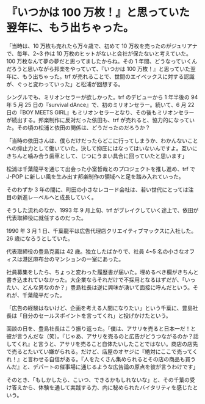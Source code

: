 # 『いつかは 100 万枚！』と思っていた翌年に、もう出ちゃった。

「当時は、10 万枚も売れたら万々歳で、初めて 10 万枚を売ったのがジュリアナで、毎年、2~3 作は 10 万枚のヒットがないと会社が保たないと考えていた。100 万枚なんて夢の夢だと思ってましたからね。その 1 年間、どうなっていくんだろうと思いながら邦楽をやっていて、『いつかは 100 万枚！』と思っていた翌年に、もう出ちゃった。trf が売れることで、世間のエイベックスに対する認識が、ぐっと変わっていった」と松浦が回想する。

シングルでも、ミリオンセラーが欲しかった。trf のデビューから 1 年半後の 94 年 5 月 25 日の『survival dAnce』で、初のミリオンセラー。続いて、6 月 22 日の『BOY MEETS GIRL』もミリオンセラーとなり、その後もミリオンセラーが続出する。邦楽制作に反対だった依田も、trf が売れると、協力的になっていた。その頃の松浦と依田の関係は、どうだったのだろうか？

「当時の依田さんは、僕らだけだったらどこに行ってしまうか、わかんないことへの抑止力として働いていた。決して抑圧にはなってはいないんですよ。互いにきちんと噛み合う歯車として、じつにうまい具合に回っていたと思います」

松浦は千葉龍平を通じて出会った小室哲哉とのプロジェクトを推し進め、trf で J-POP に新しい風を生み出す邦楽制作の領域へと足を踏み入れていった。

そのわずか 3 年の間に、町田の小さなレコード会社は、若い世代にとっては注目の新進レーベルへと成長していく。

そうした流れのなか、1993 年 9 月上旬、trf がブレイクしていく途上で、依田が代表取締役に就任するのだった。

1990 年 3 月 1 日、千葉龍平は広告代理店クリエイティブマックスに入社した。26 歳になろうとしていた。

代表取締役の豊島克義は 42 歳。独立したばかりで、社員 4~5 名の小さなオフィスは港区麻布台のマンションの一室にあった。

社員募集をしたら、ちょっと変わった履歴書が届いた。埋めるべき欄がきちんと書き込まれていなかった。大企業ならそれだけで不採用となるはずだが、「いったい、どんな男なのか？」豊島社長は逆に興味が湧いて面接に呼んだという。それが、千葉龍平だった。

「広告の経験はないけど、企画を考える人間になりたい」という千葉に、豊島社長は「自分のセールスポイントを言ってくれ」と投げかけたという。

面談の日を、豊島社長はこう振り返った。「僕は、アサリを売ると日本一だ！と彼が言うんだな（笑）。『じゃあ、アサリを売るのと広告がどうつながるのか？話してくれ』と言うと、アサリを売ること自体たいしたことではない。商店の店先で売るとたいてい嫌がられる。だけど、店屋のオヤジに『絶対にここで売ってくれ！』と言わせる自信がある。『人をたくさん集められるとその店の商品も買うんだ』と、デパートの催事場に通じるような広告論の原点を彼が言うわけです」

そのとき、「もしかしたら、こいつ、できるかもしれないな」と、その千葉の受け答えから、体験を通して実践する力、内に秘められたバイタリティを感じたという。
